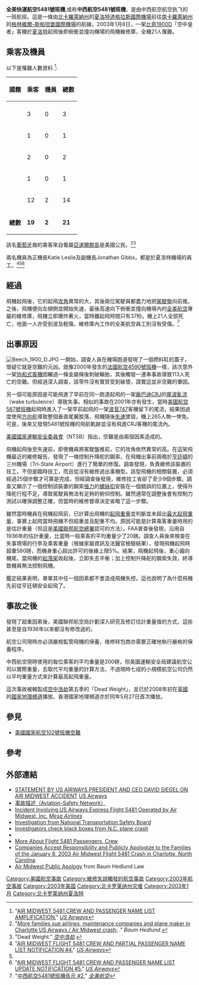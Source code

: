 {{noteTA
|1=zh-cn:比奇; zh-tw:畢琪; zh-hk:比奇;
}}
{{Infobox Airliner accident
|name=全美快運航空5481號班機空難
|image = Beech 1900D, USAir Express (Air Midwest) AN1076504.jpg
|caption = 与涉事客机相似的一架比奇1900D
|Date=2003年1月8日
|Type=保養不足、飛機超重，起飛後失速墜地
|Site={{USA}}[[北卡羅萊納州|北卡羅萊納州]][[夏洛特|夏洛特]]
|Fatalities=21
|Injuries=1(地面)
|bgcol=transparent
|Aircraft Type=比奇1900D
|Origin= {{USA}}[[夏洛特道格拉斯國際機場|夏洛特道格拉斯國際機場]]
|Destination= {{USA}}[[格林維爾-斯帕坦堡國際機場|格林維爾-斯帕坦堡國際機場]]
|Operator=[[全美航空|全美快運航空]]<br>（由中西航空执飞）
|Tail Number=N233YV
|Passengers=19
|Crew=2
|Survivors = 0
}}
'''全美快運航空5481號班機''',或称'''中西航空5481號班機'''，是由中西航空航空执飞的一班航班。這是一條由[[北卡羅萊納州|北卡羅萊納州]]的[[夏洛特道格拉斯國際機場|夏洛特道格拉斯國際機場]]前往[[南卡羅萊納州|南卡羅萊納州]]的[[格林維爾-斯帕坦堡國際機場|格林維爾-斯帕坦堡國際機場]]的航線。2003年1月8日，一架[[比奇1900|比奇1900]]D「空中皇者」客機於[[夏洛特|夏洛特]]起飛後即俯衝並撞向機場的飛機維修庫，全機21人罹難。

== 乘客及機員 ==
以下是罹難人數資料 <ref name="FinalNameList">"[https://web.archive.org/web/20030202035549/http://www.usairways.com/about/press/nw_03_0110a.htm AIR MIDWEST 5481 CREW AND PASSENGER NAME LIST AMPLIFICATION]," ''[[US_Airways|US Airways]]''</ref>:
{|class="wikitable" 
|-bgcolor=ccccff
!rowspan=1|國籍||colspan=1|乘客||colspan=1|機員||colspan=1|總數
|-bgcolor=ccccff
|-valign=top
|{{BAH}}||3||0||3
|-valign=top
|{{CAN}}||1||0||1
|-valign=top
|{{IND}}||2||0||2
|-valign=top
|{{POR}}||1||0||1
|-valign=top
|{{USA}}||12||2||14
|-valign=top
|'''總數'''||'''19'''||'''2'''||'''21'''
|}

該名[[葡萄牙|葡萄牙]]裔的乘客來自葡屬[[亞速爾群島|亞速爾群島]]是美國公民。<ref>"[http://www.baumhedlundlaw.com/aviation/usairwayscharlotte/USAirwaysAirMidwest.htm More families sue airlines, maintenance companies and plane maker in Charlotte US Airways / Air Midwest crash;] {{Wayback|url=http://www.baumhedlundlaw.com/aviation/usairwayscharlotte/USAirwaysAirMidwest.htm |date=20080316020058 }}." ''Baum Hedlund''.</ref><ref name="DeadWeight">"Dead Weight." ''[[空中浩劫|空中浩劫]]''.</ref>

兩名機員為正機長Katie Leslie及副機長Jonathan Gibbs，都是於夏洛特機場的員工。<ref>"[https://web.archive.org/web/20030210175219/http://www.usairways.com/about/press/nw_03_0108d.htm  AIR MIDWEST FLIGHT 5481 CREW AND PARTIAL PASSENGER NAME LIST NOTIFICATION #4]," ''[[US_Airways|US Airways]]''</ref><ref name="FinalNameList"/><ref>"[https://web.archive.org/web/20030210173911/http://www.usairways.com/about/press/nw_03_0108e.htm AIR MIDWEST FLIGHT 5481 CREW AND PASSENGER NAME LIST UPDATE NOTIFICATION #5]," ''[[US_Airways|US Airways]]''</ref>

== 經過 ==
飛機起飛後，它的起飛[[攻角|攻角]]異常的大，其後兩位駕駛員都盡力地把[[駕駛盤|駕駛盤]]向前推。之後，飛機便向左傾側並開始失速，最後高速向下俯衝並撞向機場內的[[全美航空|全美航空]]專屬的維修庫，飛機立即爆炸著火，當時離起飛時間只有37秒。機上21人全部死亡，地面一人亦受到波及輕傷，維修庫內工作的全美航空員工則沒有受傷。<ref>"[https://web.archive.org/web/20030210174317/http://www.usairways.com/about/press/nw_03_0108b.htm  中西航空5481號班機告示 #2]," ''[[全美航空|全美航空]]''</ref>

== 出事原因 ==
[[File:Beech_1900_D.JPG|thumb]]
一開始，調查人員在機場跑道發現了一個燃料缸的蓋子，懷疑它就是空難的元凶。就像2000年發生的[[法國航空4590號班機|法國航空4590號班機]]一樣，該次意外一架[[協和飛機|协和式客機]]因輾過一條金屬條後刺破輪胎，其後觸發一連串事故導致113人死亡的空難。但經過深入調查，該零件沒有實質受到破壞，證實這並非空難的肇因。

另一個可能原因是可能飛進了早前在同一跑道起飛的一架[[龐巴迪|龐巴迪]][[CRJ|CRJ]]的[[尾波亂流|尾波亂流]]（wake turbulence）導致失事。相似的事故在2001年亦有發生，當時[[美國航空587號班機|美國航空587號班機]]起飛時進入了一架早前起飛的一架[[波音747|波音747]]客機留下的尾流，結果因過度使用[[方向舵|方向舵]]導致整個垂直尾翼脫落，飛機隨後[[失速|失速]]墜毀，機上265人無一倖免。可是，後來又發現5481號班機的飛航軌跡並沒有飛進CRJ客機的尾流內。 

[[美國國家運輸安全委員會|美國國家運輸安全委員會]]（NTSB）指出，空難是由兩個因素造成的。

飛機起飛後至失速前，即使機員將駕駛盤推前，它的攻角依然異常的高。在這架飛機最近的維修報告，發現了一條控制升降舵的鋼索，在飛機出事前兩晚於[[亨廷頓_(西維吉尼亞州)|亨廷頓]]的三州機場（Tri-State Airport）進行了簡單的修復。調查發現，負責維修該裝置的技工，不但是臨時技工，而且從沒有維修過出事機型。該型飛機的相關裝置，必須經過25個步驟才可算是完成，但經調查後發現，維修技工省卻了至少9個步驟。調查又顯示了一個控制該裝置的鋼索[[張力|張力]]的[[螺絲扣|螺絲扣]]安裝在一個錯誤的位置上，使得升降舵行程不足，導致駕駛員無法有足夠的俯仰控制。雖然通常在調整後會有控制力測試以確保調整正確，但當時的維修督導決定省略了這一步驟。

雖然當時機員在飛機起飛前，已計算出飛機的[[最大起飛重量|起飛重量]]並判斷並未超出[[最大起飛重量|最大起飛重量]]，事實上起飛當時飛機不但超重並且配重不均。原因可能是計算乘客重量時用的是估計重量（但這是[[美國聯邦航空總署|美國聯邦航空總署]]認可的方法）。FAA普查後發現，沿用自1936年的估計重量，比當時一般乘客的平均重量少了20磅。調查人員後來檢查在失事現場的行李及乘客重量（根據家屬資訊及法醫官檢驗結果），發現飛機起飛時超重580磅，而機身重心超出許可的後緣上限5%。結果，飛機起飛後，重心偏向機尾。當飛機的[[起落架|起落架]]收起後，立即失去平衡；加上控制升降舵的鋼索失效，終導致機員無法控制飛機。

鑑定結果表明，單單其中任一個因素都不會造成飛機失控。這也說明了為什麼飛機先前從亨廷頓安全起飛了。

== 事故之後 ==
發現了超重因素後，美國聯邦航空局計劃深入研究及修訂估計重量值的方式，這些甚至是自1936年以來都沒有修改過的。

航空公司現時亦必須嚴格監管飛機的保養，维修转包商亦需要正確地執行嚴格的保養程序。

中西航空現時使用的每位乘客的平均重量是200磅，但美國運輸安全局建議航空公司以實際重量，去取代平均重量的計算方法，不過現時七成的小規模航空公司仍然以平均重量方式來計算最高起飛重量。

這次事故被輯製成[[空中浩劫|空中浩劫]]第五季的「Dead Weight」，並已於2008年初在[[英國|英國]]的[[國家地理頻道|國家地理頻道]]播放。香港國家地理頻道亦於同年5月27日首次播放。

== 參見 ==
*[[美國國家航空102號班機空難|美國國家航空102號班機空難]]

== 參考 ==
{{reflist}}

== 外部連結 ==
* [https://web.archive.org/web/20030210174933/http://www.usairways.com/about/press/nw_03_0108c.htm STATEMENT BY US AIRWAYS PRESIDENT AND CEO DAVID SIEGEL ON AIR MIDWEST ACCIDENT] [[US_Airways|US Airways]]
* [http://aviation-safety.net/database/record.php?id=20030108-0 事故描述（Aviation-Safety Network）]{{Wayback|url=http://aviation-safety.net/database/record.php?id=20030108-0 |date=20081201062134 }}
* [https://web.archive.org/web/20030524125230/http://mesa.client.shareholder.com/ReleaseDetail.cfm?ReleaseID=98921 Incident Involving US Airways Express Flight 5481 Operated by Air Midwest, Inc.] ''[[Mesa_Airlines|Mesa Airlines]]''
* [http://www.ntsb.gov/events/2003/AM5481/ Investigation from National Transportation Safety Board]{{Wayback|url=http://www.ntsb.gov/events/2003/AM5481/ |date=20080724063252 }}
* [http://www.detnews.com/2003/nation/0301/09/nation-56149.htm Investigators check black boxes from N.C. plane crash]
* {{cite web | title = NTSB report into the accident | url = http://www.ntsb.gov/publictn/2004/AAR0401.pdf | format = PDF | accessdate = 2008-03-05 | archive-date = 2008-05-29 | archive-url = https://web.archive.org/web/20080529143255/http://www.ntsb.gov/publictn/2004/AAR0401.pdf | dead-url = no }}
* [https://web.archive.org/web/20030313223000/http://www.newsnet5.com/news/1877132/detail.html More About Flight 5481 Passengers, Crew]
* [http://www.baumhedlundlaw.com/media/Aviation/AirMidwestApology.htm Companies Accept Responsibility and Publicly Apologize to the Families of the January 8, 2003 Air Midwest Flight 5481 Crash in Charlotte, North Carolina]{{Wayback|url=http://www.baumhedlundlaw.com/media/Aviation/AirMidwestApology.htm |date=20080316020114 }}
* [http://www.baumhedlundlaw.com/pdf/AnotherLevelOfJustice-ThePublicApology.pdf Air Midwest Public Apology]{{Wayback|url=http://www.baumhedlundlaw.com/pdf/AnotherLevelOfJustice-ThePublicApology.pdf |date=20080529143257 }} from Baum Hedlund Law
{{2003年航空事故}}
{{Mayday NavBox}}
{{coord|35|12|25|N|80|56|46.85|W|region:US-NC_type:landmark_scale:20000|display=title}}

[[Category:美國航空事故|Category:美國航空事故]]
[[Category:維修失誤觸發的航空事故|Category:維修失誤觸發的航空事故]]
[[Category:2003年航空事故|Category:2003年航空事故]]
[[Category:2003年美国|Category:2003年美国]]
[[Category:北卡罗莱纳州灾难|Category:北卡罗莱纳州灾难]]
[[Category:2003年1月|Category:2003年1月]]
[[Category:北卡罗莱纳州夏洛特|Category:北卡罗莱纳州夏洛特]]